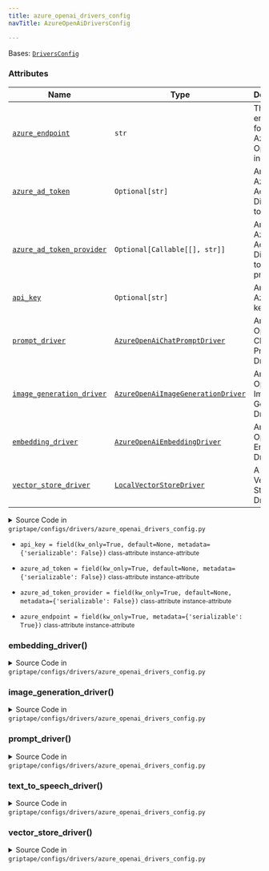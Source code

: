 ```yaml
---
title: azure_openai_drivers_config
navTitle: AzureOpenAiDriversConfig

---
```


<span id="griptape.configs.drivers.azure_openai_drivers_config.AzureOpenAiDriversConfig"></span>

Bases:
 [`DriversConfig`](./#griptape.configs.drivers.DriversConfig "DriversConfig (griptape.configs.drivers.DriversConfig)")

### Attributes

| Name                                                                                                                                                                                                                                                                                                                                                                                                                                                                                 | Type                                                                                                                                                                                                                                                                                                                         | Description                                             |
| ------------------------------------------------------------------------------------------------------------------------------------------------------------------------------------------------------------------------------------------------------------------------------------------------------------------------------------------------------------------------------------------------------------------------------------------------------------------------------------ | ---------------------------------------------------------------------------------------------------------------------------------------------------------------------------------------------------------------------------------------------------------------------------------------------------------------------------- | ------------------------------------------------------- |
| <a href="azure_openai_drivers_config.mdx#griptape.configs.drivers.azure_openai_drivers_config.AzureOpenAiDriversConfig.azure_endpoint" title="azure_endpoint = field(kw_only=True, metadata={'serializable': True})           class-attribute       instance-attribute    (griptape.configs.drivers.azure_openai_drivers_config.AzureOpenAiDriversConfig.azure_endpoint)"><code class="language-python">azure_endpoint</code></a>                                                    | `str`                                                                                                                                                                                                                                                                                                                        | The endpoint for the Azure OpenAI instance.<br/>        |
| <a href="azure_openai_drivers_config.mdx#griptape.configs.drivers.azure_openai_drivers_config.AzureOpenAiDriversConfig.azure_ad_token" title="azure_ad_token = field(kw_only=True, default=None, metadata={'serializable': False})           class-attribute       instance-attribute    (griptape.configs.drivers.azure_openai_drivers_config.AzureOpenAiDriversConfig.azure_ad_token)"><code class="language-python">azure_ad_token</code></a>                                     | `Optional[str]`                                                                                                                                                                                                                                                                                                              | An optional Azure Active Directory token.<br/>          |
| <a href="azure_openai_drivers_config.mdx#griptape.configs.drivers.azure_openai_drivers_config.AzureOpenAiDriversConfig.azure_ad_token_provider" title="azure_ad_token_provider = field(kw_only=True, default=None, metadata={'serializable': False})           class-attribute       instance-attribute    (griptape.configs.drivers.azure_openai_drivers_config.AzureOpenAiDriversConfig.azure_ad_token_provider)"><code class="language-python">azure_ad_token_provider</code></a> | `Optional[Callable[[], str]]`                                                                                                                                                                                                                                                                                                | An optional Azure Active Directory token provider.<br/> |
| <a href="azure_openai_drivers_config.mdx#griptape.configs.drivers.azure_openai_drivers_config.AzureOpenAiDriversConfig.api_key" title="api_key = field(kw_only=True, default=None, metadata={'serializable': False})           class-attribute       instance-attribute    (griptape.configs.drivers.azure_openai_drivers_config.AzureOpenAiDriversConfig.api_key)"><code class="language-python">api_key</code></a>                                                                 | `Optional[str]`                                                                                                                                                                                                                                                                                                              | An optional Azure API key.<br/>                         |
| <a href="azure_openai_drivers_config.mdx#griptape.configs.drivers.azure_openai_drivers_config.AzureOpenAiDriversConfig.prompt_driver" title="prompt_driver() (griptape.configs.drivers.azure_openai_drivers_config.AzureOpenAiDriversConfig.prompt_driver)"><code class="language-python">prompt_driver</code></a>                                                                                                                                                                   | <a href="../../drivers/prompt/openai.mdx#griptape.drivers.prompt.openai.AzureOpenAiChatPromptDriver" title="AzureOpenAiChatPromptDriver (griptape.drivers.prompt.openai.AzureOpenAiChatPromptDriver)"><code class="language-python">AzureOpenAiChatPromptDriver</code></a>                                                   | An Azure OpenAI Chat Prompt Driver.<br/>                |
| <a href="azure_openai_drivers_config.mdx#griptape.configs.drivers.azure_openai_drivers_config.AzureOpenAiDriversConfig.image_generation_driver" title="image_generation_driver() (griptape.configs.drivers.azure_openai_drivers_config.AzureOpenAiDriversConfig.image_generation_driver)"><code class="language-python">image_generation_driver</code></a>                                                                                                                           | <a href="../../drivers/image_generation/openai.mdx#griptape.drivers.image_generation.openai.AzureOpenAiImageGenerationDriver" title="AzureOpenAiImageGenerationDriver (griptape.drivers.image_generation.openai.AzureOpenAiImageGenerationDriver)"><code class="language-python">AzureOpenAiImageGenerationDriver</code></a> | An Azure OpenAI Image Generation Driver.<br/>           |
| <a href="azure_openai_drivers_config.mdx#griptape.configs.drivers.azure_openai_drivers_config.AzureOpenAiDriversConfig.embedding_driver" title="embedding_driver() (griptape.configs.drivers.azure_openai_drivers_config.AzureOpenAiDriversConfig.embedding_driver)"><code class="language-python">embedding_driver</code></a>                                                                                                                                                       | <a href="../../drivers/embedding/openai.mdx#griptape.drivers.embedding.openai.AzureOpenAiEmbeddingDriver" title="AzureOpenAiEmbeddingDriver (griptape.drivers.embedding.openai.AzureOpenAiEmbeddingDriver)"><code class="language-python">AzureOpenAiEmbeddingDriver</code></a>                                              | An Azure OpenAI Embedding Driver.<br/>                  |
| <a href="azure_openai_drivers_config.mdx#griptape.configs.drivers.azure_openai_drivers_config.AzureOpenAiDriversConfig.vector_store_driver" title="vector_store_driver() (griptape.configs.drivers.azure_openai_drivers_config.AzureOpenAiDriversConfig.vector_store_driver)"><code class="language-python">vector_store_driver</code></a>                                                                                                                                           | <a href="../../drivers/vector/local.mdx#griptape.drivers.vector.local.LocalVectorStoreDriver" title="LocalVectorStoreDriver (griptape.drivers.vector.local.LocalVectorStoreDriver)"><code class="language-python">LocalVectorStoreDriver</code></a>                                                                          | A Local Vector Store Driver.<br/>                       |

<details><summary>Source Code in <code>griptape&#47;configs&#47;drivers&#47;azure_openai_drivers_config.py</code></summary>

```python
@define
class AzureOpenAiDriversConfig(DriversConfig):
    """Azure OpenAI Drivers Configuration.

    Attributes:
        azure_endpoint: The endpoint for the Azure OpenAI instance.
        azure_ad_token: An optional Azure Active Directory token.
        azure_ad_token_provider: An optional Azure Active Directory token provider.
        api_key: An optional Azure API key.
        prompt_driver: An Azure OpenAI Chat Prompt Driver.
        image_generation_driver: An Azure OpenAI Image Generation Driver.
        embedding_driver: An Azure OpenAI Embedding Driver.
        vector_store_driver: A Local Vector Store Driver.
    """

    azure_endpoint: str = field(kw_only=True, metadata={"serializable": True})
    azure_ad_token: Optional[str] = field(kw_only=True, default=None, metadata={"serializable": False})
    azure_ad_token_provider: Optional[Callable[[], str]] = field(
        kw_only=True,
        default=None,
        metadata={"serializable": False},
    )
    api_key: Optional[str] = field(kw_only=True, default=None, metadata={"serializable": False})

    @lazy_property()
    def prompt_driver(self) -> AzureOpenAiChatPromptDriver:
        return AzureOpenAiChatPromptDriver(
            model="gpt-4.1",
            azure_endpoint=self.azure_endpoint,
            api_key=self.api_key,
            azure_ad_token=self.azure_ad_token,
            azure_ad_token_provider=self.azure_ad_token_provider,
        )

    @lazy_property()
    def embedding_driver(self) -> AzureOpenAiEmbeddingDriver:
        return AzureOpenAiEmbeddingDriver(
            model="text-embedding-3-small",
            azure_endpoint=self.azure_endpoint,
            api_key=self.api_key,
            azure_ad_token=self.azure_ad_token,
            azure_ad_token_provider=self.azure_ad_token_provider,
        )

    @lazy_property()
    def image_generation_driver(self) -> AzureOpenAiImageGenerationDriver:
        return AzureOpenAiImageGenerationDriver(
            model="dall-e-2",
            azure_endpoint=self.azure_endpoint,
            api_key=self.api_key,
            azure_ad_token=self.azure_ad_token,
            azure_ad_token_provider=self.azure_ad_token_provider,
            image_size="512x512",
        )

    @lazy_property()
    def vector_store_driver(self) -> LocalVectorStoreDriver:
        return LocalVectorStoreDriver(
            embedding_driver=AzureOpenAiEmbeddingDriver(
                model="text-embedding-3-small",
                azure_endpoint=self.azure_endpoint,
                api_key=self.api_key,
                azure_ad_token=self.azure_ad_token,
                azure_ad_token_provider=self.azure_ad_token_provider,
            )
        )

    @lazy_property()
    def text_to_speech_driver(self) -> AzureOpenAiTextToSpeechDriver:
        return AzureOpenAiTextToSpeechDriver(
            model="tts",
            azure_endpoint=self.azure_endpoint,
            api_key=self.api_key,
            azure_ad_token=self.azure_ad_token,
            azure_ad_token_provider=self.azure_ad_token_provider,
        )
```

</details>

-   `api_key = field(kw_only=True, default=None, metadata={'serializable': False})` <small>class-attribute</small> <small>instance-attribute</small>  <span id="griptape.configs.drivers.azure_openai_drivers_config.AzureOpenAiDriversConfig.api_key"></span> 

-   `azure_ad_token = field(kw_only=True, default=None, metadata={'serializable': False})` <small>class-attribute</small> <small>instance-attribute</small>  <span id="griptape.configs.drivers.azure_openai_drivers_config.AzureOpenAiDriversConfig.azure_ad_token"></span> 

-   `azure_ad_token_provider = field(kw_only=True, default=None, metadata={'serializable': False})` <small>class-attribute</small> <small>instance-attribute</small>  <span id="griptape.configs.drivers.azure_openai_drivers_config.AzureOpenAiDriversConfig.azure_ad_token_provider"></span> 

-   `azure_endpoint = field(kw_only=True, metadata={'serializable': True})` <small>class-attribute</small> <small>instance-attribute</small>  <span id="griptape.configs.drivers.azure_openai_drivers_config.AzureOpenAiDriversConfig.azure_endpoint"></span> 

<span id="griptape.configs.drivers.azure_openai_drivers_config.AzureOpenAiDriversConfig.embedding_driver"></span>

### embedding_driver()

<details><summary>Source Code in <code>griptape&#47;configs&#47;drivers&#47;azure_openai_drivers_config.py</code></summary>

```python
@lazy_property()
def embedding_driver(self) -> AzureOpenAiEmbeddingDriver:
    return AzureOpenAiEmbeddingDriver(
        model="text-embedding-3-small",
        azure_endpoint=self.azure_endpoint,
        api_key=self.api_key,
        azure_ad_token=self.azure_ad_token,
        azure_ad_token_provider=self.azure_ad_token_provider,
    )
```

</details>

<span id="griptape.configs.drivers.azure_openai_drivers_config.AzureOpenAiDriversConfig.image_generation_driver"></span>

### image_generation_driver()

<details><summary>Source Code in <code>griptape&#47;configs&#47;drivers&#47;azure_openai_drivers_config.py</code></summary>

```python
@lazy_property()
def image_generation_driver(self) -> AzureOpenAiImageGenerationDriver:
    return AzureOpenAiImageGenerationDriver(
        model="dall-e-2",
        azure_endpoint=self.azure_endpoint,
        api_key=self.api_key,
        azure_ad_token=self.azure_ad_token,
        azure_ad_token_provider=self.azure_ad_token_provider,
        image_size="512x512",
    )
```

</details>

<span id="griptape.configs.drivers.azure_openai_drivers_config.AzureOpenAiDriversConfig.prompt_driver"></span>

### prompt_driver()

<details><summary>Source Code in <code>griptape&#47;configs&#47;drivers&#47;azure_openai_drivers_config.py</code></summary>

```python
@lazy_property()
def prompt_driver(self) -> AzureOpenAiChatPromptDriver:
    return AzureOpenAiChatPromptDriver(
        model="gpt-4.1",
        azure_endpoint=self.azure_endpoint,
        api_key=self.api_key,
        azure_ad_token=self.azure_ad_token,
        azure_ad_token_provider=self.azure_ad_token_provider,
    )
```

</details>

<span id="griptape.configs.drivers.azure_openai_drivers_config.AzureOpenAiDriversConfig.text_to_speech_driver"></span>

### text_to_speech_driver()

<details><summary>Source Code in <code>griptape&#47;configs&#47;drivers&#47;azure_openai_drivers_config.py</code></summary>

```python
@lazy_property()
def text_to_speech_driver(self) -> AzureOpenAiTextToSpeechDriver:
    return AzureOpenAiTextToSpeechDriver(
        model="tts",
        azure_endpoint=self.azure_endpoint,
        api_key=self.api_key,
        azure_ad_token=self.azure_ad_token,
        azure_ad_token_provider=self.azure_ad_token_provider,
    )
```

</details>

<span id="griptape.configs.drivers.azure_openai_drivers_config.AzureOpenAiDriversConfig.vector_store_driver"></span>

### vector_store_driver()

<details><summary>Source Code in <code>griptape&#47;configs&#47;drivers&#47;azure_openai_drivers_config.py</code></summary>

```python
@lazy_property()
def vector_store_driver(self) -> LocalVectorStoreDriver:
    return LocalVectorStoreDriver(
        embedding_driver=AzureOpenAiEmbeddingDriver(
            model="text-embedding-3-small",
            azure_endpoint=self.azure_endpoint,
            api_key=self.api_key,
            azure_ad_token=self.azure_ad_token,
            azure_ad_token_provider=self.azure_ad_token_provider,
        )
    )
```

</details>
